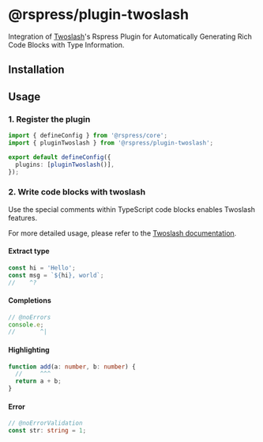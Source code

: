 # @rspress/plugin-twoslash <SourceCode href="https://github.com/web-infra-dev/rspress/tree/main/packages/plugin-twoslash" />


Integration of [Twoslash](https://github.com/twoslashes/twoslash)'s Rspress Plugin for Automatically Generating Rich Code Blocks with Type Information.

## Installation

<PackageManagerTabs command="add @rspress/plugin-twoslash -D" />

## Usage

### 1. Register the plugin

```ts title="rspress.config.ts"
import { defineConfig } from '@rspress/core';
import { pluginTwoslash } from '@rspress/plugin-twoslash';

export default defineConfig({
  plugins: [pluginTwoslash()],
});
```

### 2. Write code blocks with twoslash

Use the special comments within TypeScript code blocks enables Twoslash features.

For more detailed usage, please refer to the [Twoslash documentation](https://twoslash.netlify.app/guide/).

#### Extract type

```ts
const hi = 'Hello';
const msg = `${hi}, world`;
//    ^?
```

#### Completions

```ts
// @noErrors
console.e;
//       ^|
```

#### Highlighting

```ts
function add(a: number, b: number) {
  //     ^^^
  return a + b;
}
```

#### Error

```ts
// @noErrorValidation
const str: string = 1;
```
